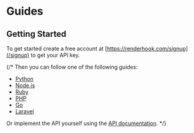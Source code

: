 # Guides

## Getting Started

To get started create a free account at [https://renderhook.com/signup](/signup) to get your API key.

{/*
Then you can follow one of the following guides:

- [Python](python.md)
- [Node.js](nodejs.md)
- [Ruby](ruby.md)
- [PHP](php.md)
- [Go](go.md)
- [Laravel](laravel.md)

Or implement the API yourself using the [API documentation](/docs/api.md).
*/}